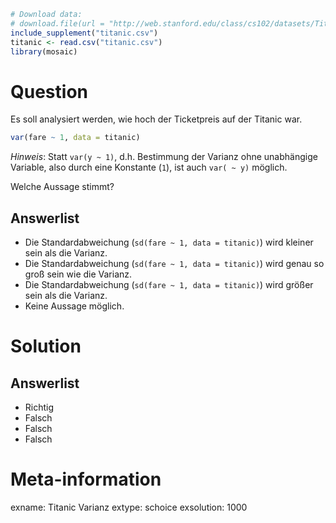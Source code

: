 ```r
# Download data:
# download.file(url = "http://web.stanford.edu/class/cs102/datasets/Titanic.csv", destfile = "titanic.csv" )
include_supplement("titanic.csv")
titanic <- read.csv("titanic.csv")
library(mosaic)
```

Question
========

Es soll analysiert werden, wie hoch der Ticketpreis auf der Titanic war.


```r
var(fare ~ 1, data = titanic)
```

*Hinweis*: Statt `var(y ~ 1)`, d.h. Bestimmung der Varianz ohne unabhängige Variable, also durch eine Konstante (`1`), ist auch `var( ~ y)` möglich.

Welche Aussage stimmt?

Answerlist
----------
* Die Standardabweichung (`sd(fare ~ 1, data = titanic)`) wird kleiner sein als die Varianz.
* Die Standardabweichung (`sd(fare ~ 1, data = titanic)`) wird genau so groß sein wie die Varianz.
* Die Standardabweichung (`sd(fare ~ 1, data = titanic)`) wird größer sein als die Varianz.
* Keine Aussage möglich.


Solution
========

Answerlist
----------
* Richtig
* Falsch
* Falsch
* Falsch

Meta-information
================
exname: Titanic Varianz
extype: schoice
exsolution: 1000